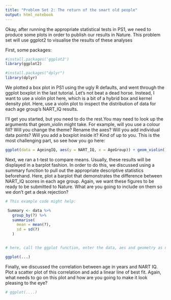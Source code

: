 ---
title: "Problem Set 2: The return of the smart old people"
output: html_notebook
---

Okay, after running the appropriate statistical tests in PS1, we need to produce some plots in order to publish our results in Nature. This problem set will use ggplot2 to visualise the results of these analyses 

First, some packages:
```{r}
#install.packages('ggplot2')
library(ggplot2)

#install.packages("dplyr")
library(dplyr)
```

We plotted a box plot in PS1 using the ugly R defaults, and went through the ggplot boxplot in the last tutorial. Let's not beat a dead horse. Instead, I want to use a violin plot here, which is a bit of a hybrid box and kernel density plot. Here, use a violin plot to inspect the distribution of data for each age group's NART_IQ results.

I'll get you started, but you need to do the rest.You may need to look up the arguments that geom_violin might take. For example, will you use a colour fill? Will you change the theme? Rename the axes? Will you add individual data points? Will you add a boxplot inside it? Kind of up to you. This is the most challenging part, so see how you go here:

```{r}

ggplot(data = AgeingIQ, aes(y = NART_IQ, x = AgeGroup)) + geom_violin()


```


Next, we ran a t-test to compare means. Usually, these results will be displayed in a barplot fashion. In order to do this, we discussed using a summary function to pull out the appropriate descriptive statistics beforehand. Here, plot a barplot that demonstrates the difference between NART_IQ scores in each age group. Again, we want these figures to be ready to be submitted to Nature. What are you going to include on them so we don't get a desk rejection?


```{r}

# This example code might help:

 Summary <- data %>%
   group_by(?) %>%
   summarise(
     mean = mean(?),
     sd = sd(?)
   )


# here, call the ggplot function, enter the data, aes and geometry as needed:

ggplot(...)

```


Finally, we discussed the correlation between age in years and NART IQ. Plot a scatter plot of this correlation and add a linear line of best fit. Again, what needs to go on this plot and how are you going to make it look pleasing to the eye?

```{r}

# ggplot(....)


```



